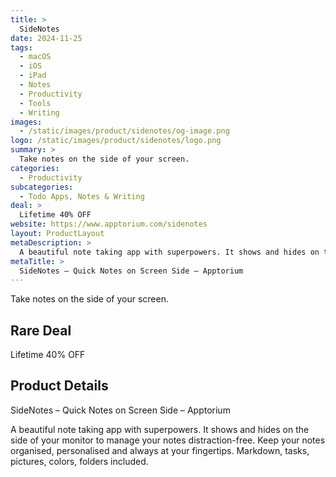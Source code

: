 ```yaml
---
title: >
  SideNotes
date: 2024-11-25
tags:
  - macOS
  - iOS
  - iPad
  - Notes
  - Productivity
  - Tools
  - Writing
images:
  - /static/images/product/sidenotes/og-image.png
logo: /static/images/product/sidenotes/logo.png
summary: >
  Take notes on the side of your screen.
categories:
  - Productivity
subcategories:
  - Todo Apps, Notes & Writing
deal: >
  Lifetime 40% OFF
website: https://www.apptorium.com/sidenotes
layout: ProductLayout
metaDescription: >
  A beautiful note taking app with superpowers. It shows and hides on the side of your monitor to manage your notes distraction-free. Keep your notes organised, personalised and always at your fingertips. Markdown, tasks, pictures, colors, folders included.
metaTitle: >
  SideNotes – Quick Notes on Screen Side – Apptorium
---
```

Take notes on the side of your screen.

## Rare Deal

Lifetime 40% OFF

## Product Details
SideNotes – Quick Notes on Screen Side – Apptorium

A beautiful note taking app with superpowers. It shows and hides on the side of your monitor to manage your notes distraction-free. Keep your notes organised, personalised and always at your fingertips. Markdown, tasks, pictures, colors, folders included.
